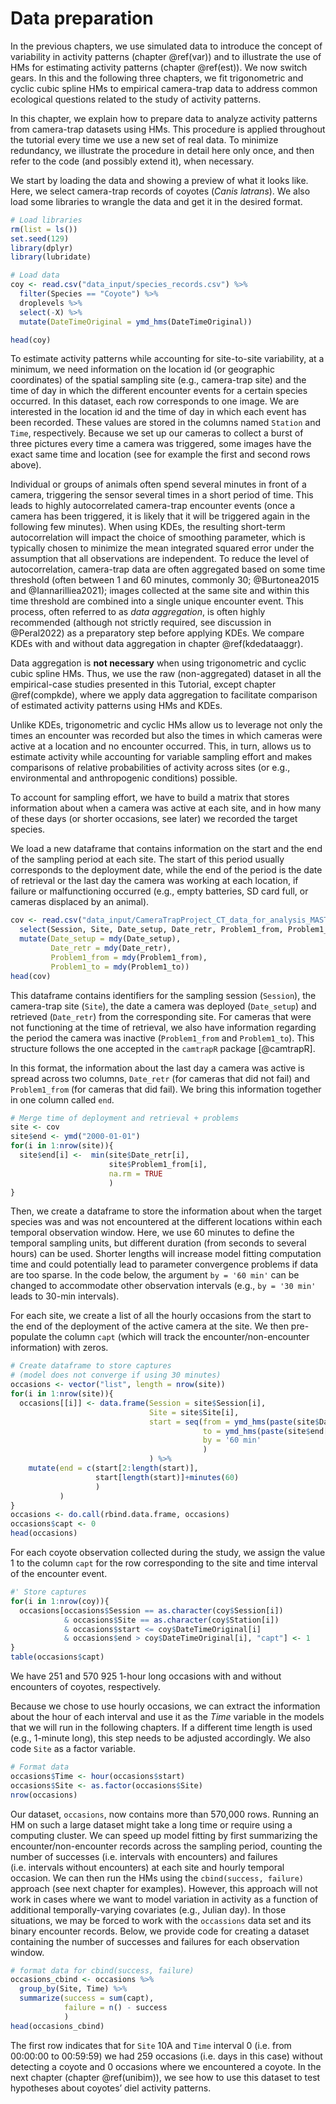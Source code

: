 # Data preparation {#dataprep}

In the previous chapters, we use simulated data to introduce the concept of variability in activity patterns (chapter \@ref(var)) and to illustrate the use of HMs for  estimating activity patterns (chapter \@ref(est)). We now switch gears. In this and the following three chapters, we fit trigonometric and cyclic cubic spline HMs to empirical camera-trap data to address common ecological questions related to the study of activity patterns.

In this chapter, we explain how to prepare data to analyze activity patterns from camera-trap datasets using HMs. This procedure is applied throughout the tutorial every time we use a new set of real data. To minimize redundancy, we illustrate the procedure in detail here only once, and then refer to the code (and possibly extend it), when necessary. 

We start by loading the data and showing a preview of what it looks like. Here, we select camera-trap records of coyotes (*Canis latrans*). We also load some libraries to wrangle the data and get it in the desired format.

```r
# Load libraries
rm(list = ls())
set.seed(129)
library(dplyr)
library(lubridate)

# Load data
coy <- read.csv("data_input/species_records.csv") %>% 
  filter(Species == "Coyote") %>% 
  droplevels %>% 
  select(-X) %>% 
  mutate(DateTimeOriginal = ymd_hms(DateTimeOriginal))

head(coy)

```

To estimate activity patterns  while accounting for site-to-site variability, at a minimum, we need information on the location id (or geographic coordinates) of the spatial sampling site (e.g., camera-trap site) and the time of day in which the different encounter events for a certain species occurred. In this dataset, each row corresponds to one image. We are interested in the location id and the time of day in which each event has been recorded. These values are stored in the columns named `Station` and `Time`, respectively. Because we set up our cameras to collect a burst of three pictures every time a camera was triggered, some images have the exact same time and location (see for example the first and second rows above).

Individual or groups of animals often spend several minutes in front of a camera, triggering the sensor several times in a short period of time. This leads to highly autocorrelated camera-trap encounter events (once a camera has been triggered, it is likely that it will be triggered again in the following few minutes). When using KDEs, the resulting short-term autocorrelation will impact the choice of smoothing parameter, which is typically chosen to minimize the mean integrated squared error under the assumption that all observations are independent. To reduce the level of autocorrelation, camera-trap data are often aggregated based on some time threshold (often between 1 and 60 minutes, commonly 30; @Burtonea2015 and @Iannarilliea2021); images collected at the same site and within this time threshold are combined into a single unique encounter event. This process, often referred to as _data aggregation_, is often highly recommended (although not strictly required, see discussion in @Peral2022) as a preparatory step before applying KDEs. We compare KDEs with and without data aggregation in chapter \@ref(kdedataaggr). 

Data aggregation is **not necessary** when using trigonometric and cyclic cubic spline HMs. Thus, we use the raw (non-aggregated) dataset in all the empirical-case studies presented in this Tutorial, except chapter \@ref(compkde), where we apply data aggregation to facilitate comparison of estimated activity patterns using HMs and KDEs. 

Unlike KDEs, trigonometric and cyclic HMs allow us to leverage not only the times an encounter was recorded but also the times in which cameras were active at a location and no encounter occurred. This, in turn, allows us to estimate activity while accounting for variable sampling effort and makes comparisons of relative probabilities of activity across sites (or e.g., environmental and anthropogenic conditions) possible.

To account for sampling effort, we have to build a matrix that stores information about when a camera was active at each site, and in how many of these days (or shorter occasions, see later) we recorded the target species.

We load a new dataframe that contains information on the start and the end of the sampling period at each site. The start of this period usually corresponds to the deployment date, while the end of the period is the date of retrieval or the last day the camera was working at each location, if failure or malfunctioning occurred (e.g., empty batteries, SD card full, or cameras displaced by an animal).

```r
cov <- read.csv("data_input/CameraTrapProject_CT_data_for_analysis_MASTER.csv", as.is = TRUE) %>% 
  select(Session, Site, Date_setup, Date_retr, Problem1_from, Problem1_to) %>% 
  mutate(Date_setup = mdy(Date_setup),
         Date_retr = mdy(Date_retr),
         Problem1_from = mdy(Problem1_from),
         Problem1_to = mdy(Problem1_to)) 
head(cov)
```

This dataframe contains identifiers for the sampling session (`Session`), the camera-trap site (`Site`), the date a camera was deployed (`Date_setup`) and retrieved (`Date_retr`) from the corresponding site. For cameras that were not functioning at the time of retrieval, we also have information regarding the period the camera was inactive (`Problem1_from` and `Problem1_to`). This structure follows the one accepted in the `camtrapR` package [@camtrapR].

In this format, the information about the last day a camera was active is spread across two columns, `Date_retr` (for cameras that did not fail) and `Problem1_from` (for cameras that did fail). We bring this information together in one column called `end`.

```r
# Merge time of deployment and retrieval + problems
site <- cov
site$end <- ymd("2000-01-01")
for(i in 1:nrow(site)){
  site$end[i] <-  min(site$Date_retr[i], 
                      site$Problem1_from[i], 
                      na.rm = TRUE
                      )
}
```

Then, we create a dataframe to store the information about when the target species was and was not encountered at the different locations within each temporal observation window. Here, we use 60 minutes to define the temporal sampling units, but different duration (from seconds to several hours) can be used. Shorter lengths will increase model fitting computation time and could potentially lead to parameter convergence problems if data are too sparse. In the code below, the argument `by = '60 min'` can be changed to accommodate other observation intervals (e.g., `by = '30 min'` leads to 30-min intervals). 

For each site, we create a list of all the hourly occasions from the start to the end of the deployment of the active camera at the site. We then pre-populate the column `capt` (which will track the encounter/non-encounter information) with zeros. 

```r
# Create dataframe to store captures 
# (model does not converge if using 30 minutes)
occasions <- vector("list", length = nrow(site))
for(i in 1:nrow(site)){
  occasions[[i]] <- data.frame(Session = site$Session[i],
                               Site = site$Site[i],
                               start = seq(from = ymd_hms(paste(site$Date_setup[i], "00:00:00", sep = " ")), 
                                           to = ymd_hms(paste(site$end[i], "23:59:59", sep = " ")), 
                                           by = '60 min'
                                           )
                               ) %>% 
    mutate(end = c(start[2:length(start)], 
                   start[length(start)]+minutes(60)
                   )
           ) 
}
occasions <- do.call(rbind.data.frame, occasions)
occasions$capt <- 0
head(occasions)
```

For each coyote observation collected during the study, we assign the value 1 to the column `capt` for the row corresponding to the site and time interval of the encounter event. 

```r
#' Store captures
for(i in 1:nrow(coy)){
  occasions[occasions$Session == as.character(coy$Session[i]) 
            & occasions$Site == as.character(coy$Station[i]) 
            & occasions$start <= coy$DateTimeOriginal[i] 
            & occasions$end > coy$DateTimeOriginal[i], "capt"] <- 1
}
table(occasions$capt)
```

We have 251 and 570 925 1-hour long occasions with and without encounters of coyotes, respectively. 

Because we chose to use hourly occasions, we can extract the information about the hour of each interval and use it as the _Time_ variable in the models that we will run in the following chapters. If a different time length is used (e.g., 1-minute long), this step needs to be adjusted accordingly. We also code `Site` as a factor variable.

```r
# Format data 
occasions$Time <- hour(occasions$start)
occasions$Site <- as.factor(occasions$Site)
nrow(occasions)
```
Our dataset, `occasions`, now contains more than 570,000 rows. Running an HM on such a large dataset might take a long time or require using a computing cluster. We can speed up model fitting by first summarizing the encounter/non-encounter records across the sampling period, counting the number of successes (i.e. intervals with encounters) and failures (i.e. intervals without encounters) at each site and hourly temporal occasion. We can then run the HMs using the `cbind(success, failure)` approach (see next chapter for examples). However, this approach will not work in cases where we want to model variation in activity as a function of additional temporally-varying covariates (e.g., Julian day). In those situations, we may be forced to work with the `occassions` data set and its binary encounter records. Below, we provide code for creating a dataset containing the number of successes and failures for each observation window.

```r
# format data for cbind(success, failure)
occasions_cbind <- occasions %>% 
  group_by(Site, Time) %>% 
  summarize(success = sum(capt),
            failure = n() - success
            )
head(occasions_cbind)
```

The first row indicates that for `Site` 10A and `Time` interval 0 (i.e. from 00:00:00 to 00:59:59) we had 259 occasions (i.e. days in this case) without detecting a coyote and 0 occasions where we encountered a coyote. In the next chapter (chapter \@ref(unibim)), we see how to use this dataset to test hypotheses about coyotes' diel activity patterns. 